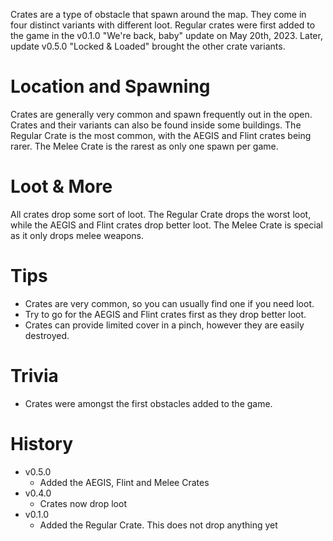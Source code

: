 Crates are a type of obstacle that spawn around the map. They come in four distinct variants with different loot. Regular crates were
first added to the game in the v0.1.0 "We're back, baby" update on May 20th, 2023. Later, update v0.5.0 "Locked & Loaded" brought the
other crate variants.

# Location and Spawning

Crates are generally very common and spawn frequently out in the open. Crates and their variants can also be found inside some buildings.
The Regular Crate is the most common, with the AEGIS and Flint crates being rarer. The Melee Crate is the rarest as only one spawn per game.

# Loot & More

All crates drop some sort of loot. The Regular Crate drops the worst loot, while the AEGIS and Flint crates drop better loot. The Melee Crate
is special as it only drops melee weapons.

# Tips

- Crates are very common, so you can usually find one if you need loot.
- Try to go for the AEGIS and Flint crates first as they drop better loot.
- Crates can provide limited cover in a pinch, however they are easily destroyed.

# Trivia

- Crates were amongst the first obstacles added to the game.

# History
- v0.5.0
  - Added the AEGIS, Flint and Melee Crates
- v0.4.0
  - Crates now drop loot
- v0.1.0 
  - Added the Regular Crate. This does not drop anything yet